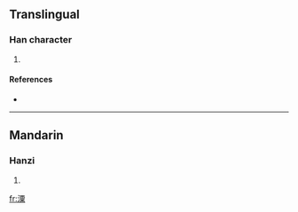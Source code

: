 ==Translingual==

===Han character===
{{Han char|rn=85|rad=水|as=12|sn=15|four=|canj=水一田木 (EMWD), X水一田木 (XEMWD)}}

# {{defn|Han|sort=水12}}

====References====
* {{Han ref|kx=0649.250|dkj=18256|hdz=31738.030|uh=6F65|ud=28517}}

----

==Mandarin==

===Hanzi===
{{cmn-hanzi|pin=[[sù]] ([[su4]])|wg=su<sup>4</sup>}}

# {{defn|Mandarin}}

[[fr:潥]]